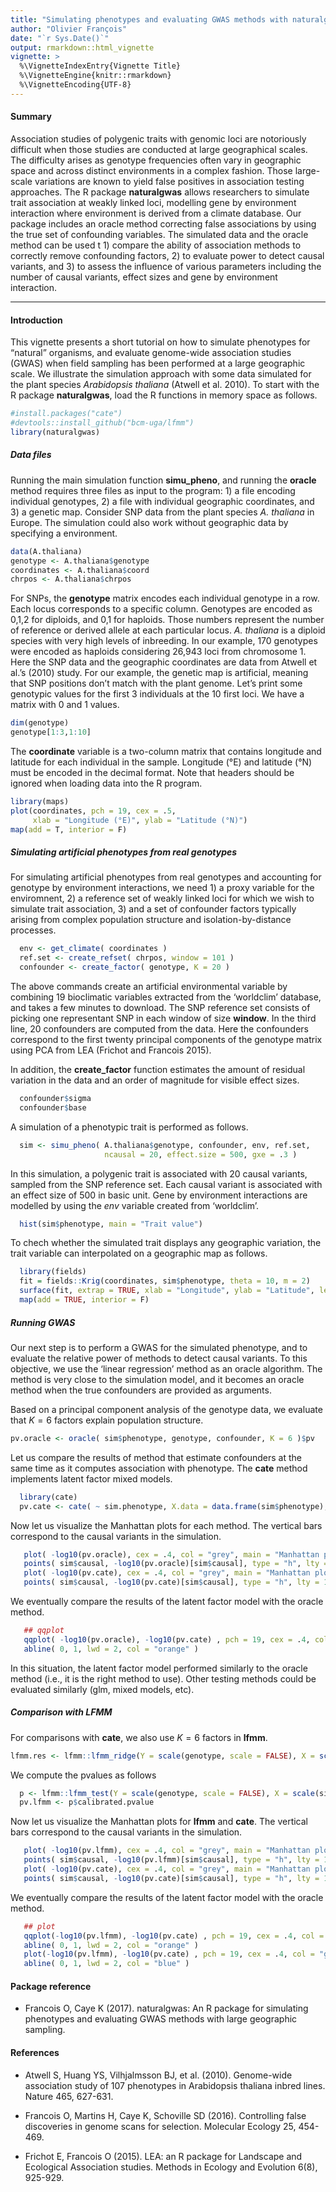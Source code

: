 ```yaml
---
title: "Simulating phenotypes and evaluating GWAS methods with naturalgwas"
author: "Olivier François"
date: "`r Sys.Date()`"
output: rmarkdown::html_vignette
vignette: >
  %\VignetteIndexEntry{Vignette Title}
  %\VignetteEngine{knitr::rmarkdown}
  %\VignetteEncoding{UTF-8}
---
```


#### Summary

Association studies of polygenic traits with genomic loci are notoriously difficult when those studies are conducted at large geographical scales. The difficulty arises as genotype frequencies often vary in geographic space and across distinct environments in a complex fashion. Those large-scale variations are known to yield false positives in association testing approaches. The R package **naturalgwas** allows researchers to simulate trait association at weakly linked loci, modelling gene by environment interaction where environment is derived from a climate database.  Our package includes an oracle method correcting false associations by using the true set of confounding variables. The simulated data and the oracle method can be used t 1) compare the ability of association methods to correctly remove confounding factors, 2) to evaluate power to detect causal variants, and 3) to assess the influence of various parameters including the number of causal variants, effect sizes and gene by environment interaction. 

----

#### Introduction

This vignette presents a short tutorial on how to simulate phenotypes for "natural" organisms, and evaluate genome-wide association studies (GWAS) when field sampling has been performed at a large geographic scale. We illustrate the simulation approach with some data simulated for the plant species *Arabidopsis thaliana* (Atwell et al. 2010). To start with the R package **naturalgwas**, load the R functions in memory space as follows.


```r
#install.packages("cate")
#devtools::install_github("bcm-uga/lfmm")
library(naturalgwas)
```



##### Data files

Running the main simulation function **simu_pheno**, and running the **oracle** method requires three files as input to the program: 1) a file encoding individual genotypes, 2) a file with individual geographic coordinates, and 3) a genetic map. Consider SNP data from the plant species *A. thaliana* in Europe. The simulation could also work without geographic data by specifying a \code{NULL} environment. 


```r
data(A.thaliana)
genotype <- A.thaliana$genotype
coordinates <- A.thaliana$coord
chrpos <- A.thaliana$chrpos 
```

For SNPs, the **genotype** matrix encodes each individual genotype in a row. Each locus corresponds to a specific column. Genotypes are encoded as 0,1,2 for diploids, and 0,1 for haploids. Those numbers represent the number of reference or derived allele at each particular locus. *A. thaliana* is a diploid species with very high levels of inbreeding. In our example, 170 genotypes were encoded as haploids considering 26,943 loci from chromosome 1. Here the SNP data and the geographic coordinates are data from Atwell et al.'s (2010) study. For our example, the genetic map is artificial, meaning that SNP positions don't match with the plant genome. Let's print some genotypic values for the first 3 individuals at the 10 first loci. We have a matrix with 0 and 1 values.  

```r
dim(genotype)
genotype[1:3,1:10]
```

The **coordinate** variable is a two-column matrix that contains longitude and latitude for each individual in the sample. Longitude (°E) and latitude (°N) must be encoded in the decimal format. Note that headers should be ignored when loading data into the R program. 


```r
library(maps)
plot(coordinates, pch = 19, cex = .5, 
     xlab = "Longitude (°E)", ylab = "Latitude (°N)")
map(add = T, interior = F)
```



##### Simulating artificial phenotypes from real genotypes

For simulating artificial phenotypes from real genotypes and accounting for genotype by environment interactions, we need 1) a proxy variable for the enviromnent, 2) a reference set of weakly linked loci for which we wish to simulate trait association, 3) and a set of confounder factors typically arising from complex population structure and isolation-by-distance processes.  

```r
  env <- get_climate( coordinates )
  ref.set <- create_refset( chrpos, window = 101 )
  confounder <- create_factor( genotype, K = 20 )
```  
  
The above commands create an artificial environmental variable by combining 19 bioclimatic variables extracted from the 'worldclim' database, and takes a few minutes to download. The SNP reference set consists of picking one representant SNP in each window of size **window**. In the third line, 20 confounders are computed from the data. Here the confounders correspond to the first twenty principal components of the genotype matrix using PCA from LEA (Frichot and Francois 2015). 

In addition, the **create_factor** function estimates the amount of residual variation in the data and an order of magnitude for visible effect sizes.

```r
  confounder$sigma 
  confounder$base 
```  

A simulation of a phenotypic trait is performed as follows.
```r
  sim <- simu_pheno( A.thaliana$genotype, confounder, env, ref.set,
                     ncausal = 20, effect.size = 500, gxe = .3 )
```

In this simulation, a polygenic trait is associated with 20 causal variants, sampled from the SNP reference set. Each causal variant is associated with an effect size of 500 in basic unit. Gene by environment interactions are modelled by using the *env* variable created from 'worldclim'. 


```r
  hist(sim$phenotype, main = "Trait value")
```

To chech whether the simulated trait displays any geographic variation, the trait variable can interpolated on a geographic map as follows. 

```r
  library(fields)
  fit = fields::Krig(coordinates, sim$phenotype, theta = 10, m = 2)
  surface(fit, extrap = TRUE, xlab = "Longitude", ylab = "Latitude", levels = c(0))
  map(add = TRUE, interior = F)
```






##### Running GWAS

Our next step is to perform a GWAS for the simulated phenotype, and to evaluate the relative power of methods to detect causal variants. To this objective, we use the 'linear regression' method as an oracle algorithm. The method is very close to the simulation model, and it becomes an oracle method when the true confounders are provided as arguments.

Based on a principal component analysis of the genotype data, we evaluate that $K = 6$ factors explain population structure.  


```r
pv.oracle <- oracle( sim$phenotype, genotype, confounder, K = 6 )$pv
```

Let us compare the results of method that estimate confounders at the same time as it computes association with phenotype. The **cate** method implements latent factor mixed models. 


```r
  library(cate)
  pv.cate <- cate( ~ sim.phenotype, X.data = data.frame(sim$phenotype), Y = genotype, r = 6, calibrate = TRUE)$beta.p.value
```

Now let us visualize the Manhattan plots for each method. The vertical bars correspond to the causal variants in the simulation. 

```r
   plot( -log10(pv.oracle), cex = .4, col = "grey", main = "Manhattan plot (Oracle)" )
   points( sim$causal, -log10(pv.oracle)[sim$causal], type = "h", lty = 1, col = "blue" )
   plot( -log10(pv.cate), cex = .4, col = "grey", main = "Manhattan plot (Latent factor model)" )
   points( sim$causal, -log10(pv.cate)[sim$causal], type = "h", lty = 1, col = "orange" )
```

We eventually compare the results of the latent factor model with the oracle method.

```r
   ## qqplot
   qqplot( -log10(pv.oracle), -log10(pv.cate) , pch = 19, cex = .4, col = "grey" )
   abline( 0, 1, lwd = 2, col = "orange" )
```

In this situation, the latent factor model performed similarly to the oracle method (i.e., it is the right method to use). Other testing methods could be evaluated similarly (glm, mixed models, etc).  



##### Comparison with LFMM

For comparisons with **cate**, we also use $K = 6$ factors in **lfmm**.  


```r
lfmm.res <- lfmm::lfmm_ridge(Y = scale(genotype, scale = FALSE), X = scale(sim$phenotype), K = 6)
```

We compute the pvalues as follows

```r
  p <- lfmm::lfmm_test(Y = scale(genotype, scale = FALSE), X = scale(sim$phenotype), lfmm = lfmm.res, calibrate = "gif")
  pv.lfmm <- p$calibrated.pvalue
```

Now let us visualize the Manhattan plots for **lfmm** and **cate**. The vertical bars correspond to the causal variants in the simulation. 

```r
   plot( -log10(pv.lfmm), cex = .4, col = "grey", main = "Manhattan plot (lfmm)" )
   points( sim$causal, -log10(pv.lfmm)[sim$causal], type = "h", lty = 1, col = "blue" )
   plot( -log10(pv.cate), cex = .4, col = "grey", main = "Manhattan plot (cate)" )
   points( sim$causal, -log10(pv.cate)[sim$causal], type = "h", lty = 1, col = "orange" )
```

We eventually compare the results of the latent factor model with the oracle method.

```r
   ## plot
   qqplot(-log10(pv.lfmm), -log10(pv.cate) , pch = 19, cex = .4, col = "grey" )
   abline( 0, 1, lwd = 2, col = "orange" )
   plot(-log10(pv.lfmm), -log10(pv.cate) , pch = 19, cex = .4, col = "grey" )
   abline( 0, 1, lwd = 2, col = "blue" )
```

#### Package reference

* Francois O, Caye K (2017). naturalgwas: An R package for simulating phenotypes and evaluating GWAS methods with large geographic sampling.


#### References


* Atwell S, Huang YS, Vilhjalmsson BJ, et al. (2010). Genome-wide association study of 107 phenotypes in Arabidopsis thaliana inbred lines. Nature 465, 627-631.

* Francois O, Martins H, Caye K, Schoville SD (2016). Controlling false discoveries in genome scans for selection. Molecular Ecology 25, 454-469.

* Frichot E, Francois O (2015). LEA: an R package for Landscape and Ecological Association studies. Methods in Ecology and Evolution 6(8), 925-929.




